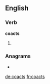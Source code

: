 
==English==

===Verb===
'''coacts'''

# {{third-person singular of|[[coact]]}}

===Anagrams===
* {{alphagram|[[accost#English|accost]]}}

[[de:coacts]]
[[fr:coacts]]
